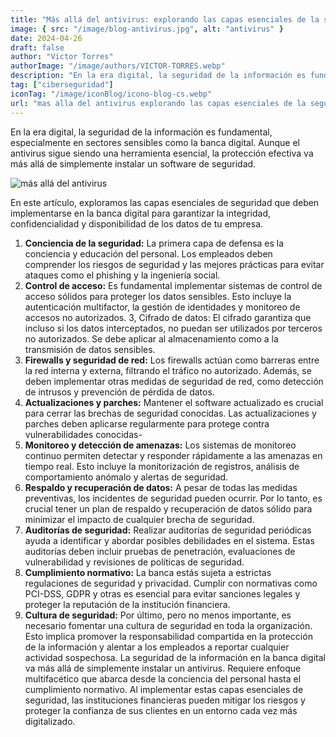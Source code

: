 ```yaml
---
title: "Más allá del antivirus: explorando las capas esenciales de la seguridad de la información en la banca digital"
image: { src: "/image/blog-antivirus.jpg", alt: "antivirus" }
date: 2024-04-26
draft: false
author: "Victor Torres"
authorImage: "/image/authors/VICTOR-TORRES.webp"
description: "En la era digital, la seguridad de la información es fundamental, especialmente en sectores sensibles como la banca digital. Aunque el antivirus sigue siendo una herramienta esencial, la protección efectiva va más allá de simplemente instalar un software de seguridad."
tag: ["ciberseguridad"]
iconTag: "/image/iconBlog/icono-blog-cs.webp"
url: "mas alla del antivirus explorando las capas esenciales de la seguridad de la informacipon en la banca digital"
---
```


En la era digital, la seguridad de la información es fundamental, especialmente en sectores sensibles como la banca digital. Aunque el antivirus sigue siendo una herramienta esencial, la protección efectiva va más allá de simplemente instalar un software de seguridad.

![más allá del antivirus](/image/blog-antivirus.jpg)

En este artículo, exploramos las capas esenciales de seguridad que deben implementarse en la banca digital para garantizar la integridad, confidencialidad y disponibilidad de los datos de tu empresa.

1. **Conciencia de la seguridad:** La primera capa de defensa es la conciencia y educación del personal. Los empleados deben comprender los riesgos de seguridad y las mejores prácticas para evitar ataques como el phishing y la ingeniería social.
2. **Control de acceso:** Es fundamental implementar sistemas de control de acceso sólidos para proteger los datos sensibles. Esto incluye la autenticación multifactor, la gestión de identidades y monitoreo de accesos no autorizados.
   3, Cifrado de datos: El cifrado garantiza que incluso si los datos interceptados, no puedan ser utilizados por terceros no autorizados. Se debe aplicar al almacenamiento como a la transmisión de datos sensibles.
3. **Firewalls y seguridad de red:** Los firewalls actúan como barreras entre la red interna y externa, filtrando el tráfico no autorizado. Además, se deben implementar otras medidas de seguridad de red, como detección de intrusos y prevención de pérdida de datos.
4. **Actualizaciones y parches:** Mantener el software actualizado es crucial para cerrar las brechas de seguridad conocidas. Las actualizaciones y parches deben aplicarse regularmente para protege contra vulnerabilidades conocidas-
5. **Monitoreo y detección de amenazas:** Los sistemas de monitoreo continuo permiten detectar y responder rápidamente a las amenazas en tiempo real. Esto incluye la monitorización de registros, análisis de comportamiento anómalo y alertas de seguridad.
6. **Respaldo y recuperación de datos:** A pesar de todas las medidas preventivas, los incidentes de seguridad pueden ocurrir. Por lo tanto, es crucial tener un plan de respaldo y recuperación de datos sólido para minimizar el impacto de cualquier brecha de seguridad.
7. **Auditorías de seguridad:** Realizar auditorías de seguridad periódicas ayuda a identificar y abordar posibles debilidades en el sistema. Estas auditorías deben incluir pruebas de penetración, evaluaciones de vulnerabilidad y revisiones de políticas de seguridad.
8. **Cumplimiento normativo:** La banca estás sujeta a estrictas regulaciones de seguridad y privacidad. Cumplir con normativas como PCI-DSS, GDPR y otras es esencial para evitar sanciones legales y proteger la reputación de la institución financiera.
9. **Cultura de seguridad:** Por último, pero no menos importante, es necesario fomentar una cultura de seguridad en toda la organización. Esto implica promover la responsabilidad compartida en la protección de la información y alentar a los empleados a reportar cualquier actividad sospechosa.
   La seguridad de la información en la banca digital va más allá de simplemente instalar un antivirus. Requiere enfoque multifacético que abarca desde la conciencia del personal hasta el cumplimiento normativo. Al implementar estas capas esenciales de seguridad, las instituciones financieras pueden mitigar los riesgos y proteger la confianza de sus clientes en un entorno cada vez más digitalizado.
